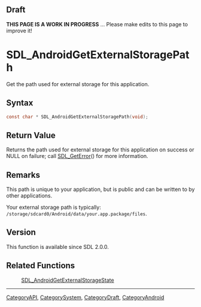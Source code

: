 
== Draft ==

'''THIS PAGE IS A WORK IN PROGRESS''' ... Please make edits to this page to improve it!


<!-- #*^*^*^*^*See https://wiki.libsdl.org/SGFunctions for details on editing this page*^*^*^*^* -->
= SDL_AndroidGetExternalStoragePath =

Get the path used for external storage for this application.

== Syntax ==

<syntaxhighlight lang='c'>
const char * SDL_AndroidGetExternalStoragePath(void);
</syntaxhighlight>

== Return Value ==

Returns the path used for external storage for this application on success
or NULL on failure; call [[SDL_GetError]]() for more information.

== Remarks ==

This path is unique to your application, but is public and can be written
to by other applications.

Your external storage path is typically:
<code>/storage/sdcard0/Android/data/your.app.package/files</code>.

== Version ==

This function is available since SDL 2.0.0.

== Related Functions ==

:[[SDL_AndroidGetExternalStorageState]]

----
[[CategoryAPI]], [[CategorySystem]], [[CategoryDraft]], [[CategoryAndroid]]
<!-- #See the Style Guide for instructions on editing the footer. -->


